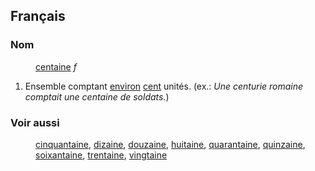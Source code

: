 ==Français==
===Nom===
:[[centaine]] ''f''
#Ensemble comptant [[environ]] [[cent]] unités. (ex.: ''Une centurie romaine comptait une centaine de soldats.'')
===Voir aussi===
:[[cinquantaine]], [[dizaine]], [[douzaine]], [[huitaine]], [[quarantaine]], [[quinzaine]], [[soixantaine]], [[trentaine]], [[vingtaine]]